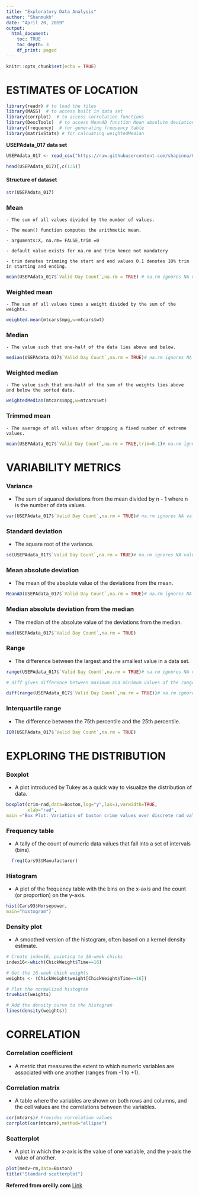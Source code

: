 ```yaml
---
title: "Exploratory Data Analysis"
author: "Shanmukh"
date: "April 20, 2019"
output:
  html_document:
    toc: TRUE
    toc_depth: 3
    df_print: paged
---
```


```r
knitr::opts_chunk$set(echo = TRUE)
```

# ESTIMATES OF LOCATION

```r
library(readr) # to load the files
library(MASS)  # to access built in data set
library(corrplot)  # to access correlation functions
library(DescTools)  # to access MeanAD function Mean absolute deviation
library(frequency)  # for generating frequency table
library(matrixStats) # for calcuating weightedMedian
```


**USEPAdata_017 data set **
```r
USEPAdata_017 <- read_csv("https://raw.githubusercontent.com/shapinna/Codeporfolio/master/Data/USEPAdata%20017.csv")

head(USEPAdata_017)[,c(1:5)]
```

#### Structure of dataset

```r
str(USEPAdata_017)
```


### Mean
    - The sum of all values divided by the number of values.

    - The mean() function computes the arithmetic mean.

    - arguments:X, na.rm= FALSE,trim =0

    - default value exists for na.rm and trim hence not mandatory

    - trim denotes trimming the start and end values 0.1 denotes 10% trim in starting and ending.

```r
mean(USEPAdata_017$`Valid Day Count`,na.rm = TRUE) # na.rm ignores NA values

```

### Weighted mean
    - The sum of all values times a weight divided by the sum of the weights.
    
```r
weighted.mean(mtcars$mpg,w=mtcars$wt)

```
    
### Median
    - The value such that one-half of the data lies above and below.
    
```r

median(USEPAdata_017$`Valid Day Count`,na.rm = TRUE)# na.rm ignores NA values
```
    
### Weighted median
    - The value such that one-half of the sum of the weights lies above and below the sorted data.
    
```r
weightedMedian(mtcars$mpg,w=mtcars$wt)
```
    
    
### Trimmed mean
    - The average of all values after dropping a fixed number of extreme values.

```r
mean(USEPAdata_017$`Valid Day Count`,na.rm = TRUE,trim=0.1)# na.rm ignores NA values
```





# VARIABILITY METRICS

### Variance
  - The sum of squared deviations from the mean divided by n - 1 where n is the number of data values.
  
```r

var(USEPAdata_017$`Valid Day Count`,na.rm = TRUE)# na.rm ignores NA values
```
  

### Standard deviation
  - The square root of the variance.
  
```r
sd(USEPAdata_017$`Valid Day Count`,na.rm = TRUE)# na.rm ignores NA values
```



### Mean absolute deviation
  - The mean of the absolute value of the deviations from the mean.
  
```r
MeanAD(USEPAdata_017$`Valid Day Count`,na.rm = TRUE)# na.rm ignores NA values
```
 
  
  
### Median absolute deviation from the median
  - The median of the absolute value of the deviations from the median.
  
```r
mad(USEPAdata_017$`Valid Day Count`,na.rm = TRUE)
```
  

### Range
  - The difference between the largest and the smallest value in a data set.
  
```r
range(USEPAdata_017$`Valid Day Count`,na.rm = TRUE)# na.rm ignores NA values

# diff gives difference between maximum and minimum values of the range

diff(range(USEPAdata_017$`Valid Day Count`,na.rm = TRUE))# na.rm ignores NA values
```
  

### Interquartile range
  - The difference between the 75th percentile and the 25th percentile.
  
  
```r
IQR(USEPAdata_017$`Valid Day Count`,na.rm = TRUE)
```
  
  
# EXPLORING THE DISTRIBUTION

### Boxplot
  - A plot introduced by Tukey as a quick way to visualize the distribution of data.
  
```r
boxplot(crim~rad,data=Boston,log="y",las=1,varwidth=TRUE,
        xlab="rad",
main ="Box Plot: Variation of boston crime values over discrete rad values")
```
  

### Frequency table
  - A tally of the count of numeric data values that fall into a set of intervals (bins).
  
```r

  freq(Cars93$Manufacturer)
```


### Histogram
  - A plot of the frequency table with the bins on the x-axis and the count (or proportion) on the y-axis.
  
```r
hist(Cars93$Horsepower,
main="histogram")
```

### Density plot
  - A smoothed version of the histogram, often based on a kernel density estimate.
  
```r
# Create index16, pointing to 16-week chicks
index16<-which(ChickWeight$Time==16)

# Get the 16-week chick weights
weights <- (ChickWeight$weight[ChickWeight$Time==16])

# Plot the normalized histogram
truehist(weights)

# Add the density curve to the histogram
lines(density(weights))

```
  

#  CORRELATION

### Correlation coefficient
  - A metric that measures the extent to which numeric variables are associated with one another (ranges from -1 to +1).

### Correlation matrix
  - A table where the variables are shown on both rows and columns, and the cell values are the correlations between the variables.


```r

cor(mtcars)# Provides correlation values
corrplot(cor(mtcars),method="ellipse")
```


### Scatterplot
  - A plot in which the x-axis is the value of one variable, and the y-axis the value of another.
  
```r
plot(medv~rm,data=Boston)
title("Standard scatterplot")
```



**Referred from oreilly.com**
[Link](https://www.oreilly.com/library/view/practical-statistics-for/9781491952955/ch01.html)





